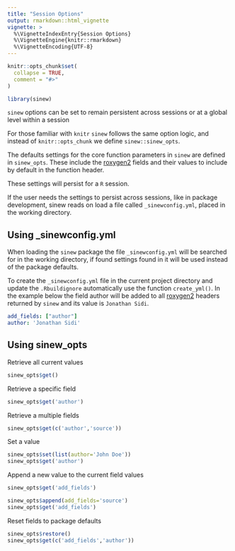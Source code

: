 ```yaml
---
title: "Session Options"
output: rmarkdown::html_vignette
vignette: >
  %\VignetteIndexEntry{Session Options}
  %\VignetteEngine{knitr::rmarkdown}
  %\VignetteEncoding{UTF-8}
---
```


```r
knitr::opts_chunk$set(
  collapse = TRUE,
  comment = "#>"
)
```

```r
library(sinew)
```

`sinew` options can be set to remain persistent across sessions or at a global level within a session

For those familiar with `knitr` `sinew` follows the same option logic, and instead of `knitr::opts_chunk` we define `sinew::sinew_opts`.

The defaults settings for the core function parameters in `sinew` are defined in `sinew_opts`. These include the [roxygen2](https://cran.r-project.org/web/packages/roxygen2/vignettes/roxygen2.html) fields and their values to include by default in the function header.

These settings will persist for a `R` session.

If the user needs the settings to persist across sessions, like in package development, sinew reads on load a file called `_sinewconfig.yml`, placed in the working directory.

## Using _sinewconfig.yml

When loading the `sinew` package the file `_sinewconfig.yml` will be searched for in the working directory, if found settings found in it will be used instead of the package defaults.

To create the `_sinewconfig.yml` file in the current project directory and update the `.Rbuildignore` automatically use the function `create_yml()`.
In the example below the field author will be added to all [roxygen2](https://cran.r-project.org/web/packages/roxygen2/vignettes/roxygen2.html) headers returned by `sinew` and its value is `Jonathan Sidi`.

```yml
add_fields: ["author"]
author: 'Jonathan Sidi'
```

## Using sinew_opts

Retrieve all current values

```r
sinew_opts$get()
```

Retrieve a specific field

```r
sinew_opts$get('author')
```

Retrieve a multiple fields

```r
sinew_opts$get(c('author','source'))
```

Set a value

```r
sinew_opts$set(list(author='John Doe'))
sinew_opts$get('author')
```

Append a new value to the current field values

```r
sinew_opts$get('add_fields')
```

```r
sinew_opts$append(add_fields='source')
sinew_opts$get('add_fields')
```

Reset fields to package defaults

```r
sinew_opts$restore()
sinew_opts$get(c('add_fields','author'))
```
